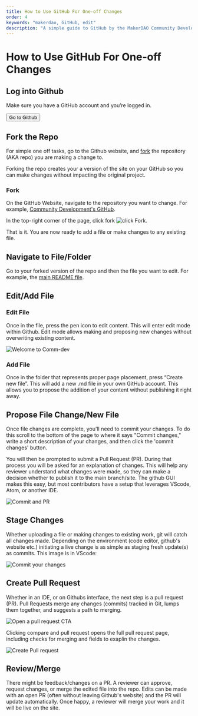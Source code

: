 ```yaml
---
title: How to Use GitHub For One-off Changes
order: 4
keywords: "makerdao, GitHub, edit"
description: "A simple guide to GitHub by the MakerDAO Community Development team."
---
```


# How to Use GitHub For One-off Changes

<Process>

<Box>

## Log into Github

Make sure you have a GitHub account and you’re logged in.

<Button to="https://github.com/login">Go to Github</Button>

</Box>

<Box>

##  Fork the Repo

For simple one off tasks, go to the Github website, and [fork](https://docs.github.com/en/github/getting-started-with-github/fork-a-repo) the repository (AKA repo) you are making a change to.

Forking the repo creates your a version of the site on your GitHub so you can make changes without impacting the original project.

### Fork

On the GitHub Website, navigate to the repository you want to change. For example, [Community Development's GitHub](https://github.com/makerdao/community).

In the top-right corner of the page, click fork
![click Fork](/images/github-fork-community.png).

That is it. You are now ready to add a file or make changes to any existing file.

</Box>

<Box>

## Navigate to File/Folder

Go to your forked version of the repo and then the file you want to edit. For example, the [main README file](https://github.com/makerdao/community/blob/master/README.md).

</Box>

<Box>

## Edit/Add File

### Edit File

Once in the file, press the pen icon to edit content. This will enter edit mode within Github. Edit mode allows making and proposing new changes without overwriting existing content.

![Welcome to Comm-dev](/images/edit-github-file.png)

### Add File

Once in the folder that represents proper page placement, press “Create new file”. This will add a new .md file in your own GitHub account. This allows you to propose the addition of your content without publishing it right away.

</Box>

<Box>

## Propose File Change/New File

Once file changes are complete, you'll need to commit your changes. To do this scroll to the bottom of the page to where it says "Commit changes," write a short description of your changes, and then click the 'commit changes' button.

You will then be prompted to submit a Pull Request (PR). During that process you will be asked for an explanation of changes. This will help any reviewer understand what changes were made, so they can make a decision whether to publish it to the main branch/site. The github GUI makes this easy, but most contributors have a setup that leverages VScode, Atom, or another IDE.

![Commit and PR](/images/github-commit-changes.png)

</Box>

<Box>

## Stage Changes

Whether uploading a file or making changes to existing work, git will catch all changes made. Depending on the environment (code editor, github's website etc.) initiating a live change is as simple as staging fresh update(s) as commits. This image is in VScode:

![Commit your changes](/images/github-simple-commit-vscode.png)

</Box>

<Box>

## Create Pull Request

Whether in an IDE, or on Githubs interface, the next step is a pull request (PR). Pull Requests merge any changes (commits) tracked in Git, lumps them together, and suggests a path to merging.

![Open a pull request CTA](/images/pull-request-CTA.png)

Clicking compare and pull request opens the full pull request page, including checks for merging and fields to exaplin the changes.

![Create Pull request](/images/github-create-pull-request.png)

</Box>

<Box>

## Review/Merge

There might be feedback/changes on a PR. A reviewer can approve, request changes, or merge the edited file into the repo. Edits can be made with an open PR (often without leaving Github's website) and the PR will update automatically. Once happy, a reviewer will merge your work and it will be live on the site.

</Box>

</Process>

<!-- There was a lot of good GitHub documentation in the Contributor Tools Guide -->
<!-- I'd hate to lose this content because it's awesome -->
<!--
## GitHub Overview

GitHub is a collaborative development platform for open-source software projects. It uses Git, a version control system, to track and log changes to the source code, and display that history front and center.

MakerDAO uses [GitHub](https://github.com/) for transparent project planning, visible collaboration, and hosting canonical information. It houses all of MakerDAO's documentation and day-to-day work.

Comm-Dev takes advantage of GitHub's robust graphic user interface (GUI) for Git; opening issues, and managing content files are the bulk of the work. MakerDAO uses a simple Git branching model, where one party manages the master branch and reviews all changes before adding them.

Check out this short [video](https://www.youtube.com/watch?v=w3jLJU7DT5E) for a brief intro to GitHub.

:exclamation: **New Users** :exclamation:

***Lost and have no idea how GitHub works?***
*The tutorials in [Getting Started 101](#getting-started-101) below are a great place to start. They cover many of GitHub's functions used for Comm-Dev. Set aside some time to go through them.*

Experienced users can skip ahead to [Community GitHub Overview](#community-github-overview).

### Getting Started 101

1. Create an account on [GitHub](https://github.com/).
1. Go through the comprehensive, interactive tutorials on [GitHub Lab](https://lab.github.com).
    - Set aside a few hours to complete the tutorials.
1. Click [Find Your First Course](https://lab.github.com/login/github).
    - Follow prompts to install GitHub Learning Lab to personal repositories.
1. Go through the introductory learning paths.
    - [Introduction to GitHub](https://lab.github.com/githubtraining/introduction-to-github)
    - [First Day on GitHub](https://lab.github.com/githubtraining/paths/first-day-on-github)
    - [First Week on GitHub](https://lab.github.com/githubtraining/paths/first-week-on-github)

***Pro Tip:** Consider installing [GitHub Desktop](https://desktop.github.com/). Most GitHub functions are available online, but some actions (e.g., uploading images) are more straightforward with GitHub Desktop.*

### Community GitHub Overview

The [MakerDAO Community Repository](https://github.com/makerdao/community) is the collection of documents and resources relating to initiatives from the Community Development group at MakerDAO.

#### Project Tracking

- **[Issues](https://github.com/makerdao/community/issues)**
  - Issues contain short, actionable descriptions of tasks.
- **[Labels](https://github.com/makerdao/community/labels)**
  - Labels loosely define a document to a subgroup. They typically autofill when assigning an issue (e.g., languages or bounties or hackathons).
- **[Project Board](https://github.com/makerdao/community/projects)**
  - This Board reflects the development stages based on the current workflow.
  - Project Boards use a [Kanban layout](https://en.wikipedia.org/wiki/Kanban_board) to move issues through the columns as they progress.
    - **Icebox:** Issues that are not active for longer than 60 days.
    - **Backlog:** Issues that are blocked or not currently active.
    - **In Progress:** Issues that someone is already tackling.
    - **Ready for Review:** Issues that need to be reviewed or merged.
    - **Done:** Issues automatically move here when the issue is closed, or the PR is merged.
- **[Epics](https://github.com/makerdao/community#workspaces/community-development-5d2475bd23b522535e2def1d/board?filterLogic=any&repos=166580993)**
  - Epics map to a larger task by nesting multiple issues.
  - For users that don't have Zenhub, Comm-Dev writes "Epic" on one main issue, and includes relevant links.
  - Epics are more visible with Zenhub.
    - **Optional:** Download the [Zenhub](https://chrome.google.com/webstore/detail/zenhub-for-github/ogcgkffhplmphkaahpmffcafajaocjbd) extension.

#### Best Practices

***Pro Tip:** Practice in a test environment first to prevent merging issues down the road. Fork the Maker Community repository (repo) or clone it to a local machine.*

- Discuss efforts, blockers, and problems in [#community-development](https://chat.makerdao.com/channel/community-development).
- Ensure repositories are up to date.
- Make a practice branch for edits and approvals.
  - Fetch the most recent changes.
  - Branch the main repo to create PRs.
- Create a new issue or find an existing issue.
  - Include links and dependencies in the issue description.
  - Close completed issues manually to mark them as done.
    - It will move within the project board automatically.
- Commit early and commit often.
  - Submit changes before large merges.
  - Make sure commits are explicit in their changes.
- Link Pull Requests to existing issues.
  - If unsure of which issue, ask in the [#community-development](https://chat.makerdao.com/channel/community-development) channel.
- Pull Requests often go through several phases of review before a merge.
  - An Approver may request changes if a submission does not adhere to guidelines or if it needs general revision.
  - When reviewing or addressing change requests, indicate which issues are resolved and update them in the PR thread, either issue by issue, or in one summary comment.

### Tips and Visual Guides

Click the links in this section for short animated examples of key GitHub actions useful for Comm-Dev work. Alternatively, scroll through this [GIF gallery](https://imgur.com/a/eeO7OJM) to quickly see all the expedient demos below in one place.

- Clone a repository.
  - **Example:** [Cloning a GitHub Repository](https://imgur.com/GjX6cf9)
  - Make sure to have the [repository's URL](repository-url.png)
- Sync the Comm-Dev repo when it's already on the machine with the Fetch Origin Master button.
    - In the command line, this is called: `$ git fetch`.
  - **Example:** [Fetch Origin Master](https://imgur.com/VREFUKV)
- Use [GitHub Desktop](https://desktop.github.com/) to simplify uploading images.
- Create distinct branches to later merge changes into the master.
- Make branch names short.
  - **Example:** [Upload image locally and create branch name](https://imgur.com/WJ460E8)
- Rename any incorrectly named files.
    - Make sure filenames on GitHub include dashes instead of spaces.
        - GitHub and GitBooks cannot manage links to files with strange characters (e.g., spaces).
        - See the [naming files](#naming-files-and-versions) section above.
  - **Example:** [Rename a file and pushing it to a local branch](https://imgur.com/EXwsHzA)
- GitHub desktop opens Pull Requests in the GitHub web GUI.
  - **Example:** [Opening a PR with GitHub Desktop](https://imgur.com/iRYNBC4)
  - **Note:** In the above example, Git tracked all file uploads, compiled each local change (commit) into one PR, and [merged the Pull Request](https://imgur.com/FFIo7nB).
- Add a file on GitHub’s GUI by opening another Pull Request.
  - Pull Requests merge any changes tracked in Git, similar to file uploads.
  - **Example:** [Add a file with GitHub](https://imgur.com/D3025qz)
- Comm-Dev uses issues to track work.
  - **Example:** [Opening an Issue](https://imgur.com/MGW0mMJ)
- Link Pull Requests to the open issue if resolving the issue requires uploading a file.
  - **Example:** [Uploading a file and closing an issue](https://imgur.com/Kl5LtmQ)
- Consider this screenshot example of a [Pull Request](github-fixing-a-commit.png) on the Comm-Dev repo with multiple annotations, commits, and requests for changes.
    - Key points are labeled:
        1. Multiple commits.
        2. Connect Pull Request to the issue.
        3. The approver requests changes.
        4. The change request asks to fix relative pathing.
        **Note:** Correctly defining relative paths to files within a repo is a common problem.
            - Depending on where in the repo the file lives, a relative path may involve:
                - **Full Stops:** `.`
                - **Slashes:** `/`
            - For files in the same folder:
                - Write the file name or use a full stop with a slash`./`.
                - **Example:** `file-name.md`
                - **Example:** `./file-name.md`
            - To navigate to a file one folder up:
                - Use two full stops with a slash `../`
                - **Example:** `../contributing/file-one-folder-up.md`
        5. Final comments.
- If changes are correct, comment on the request and "resolve" the comments.
- After addressing all change requests, comment on the PR to notify the Approver that it’s time to merge.

### Other Helpful Resources

- Check out [Getting Started](https://help.github.com/en/github/getting-started-with-github) on GitHub Help.
  - See [Writing on GitHub](https://help.github.com/en/categories/writing-on-github) for writing and formatting tips.
- Check out these recommended introductory videos:
  - [Git & GitHub Crash Course For Beginners](https://youtu.be/SWYqp7iY_Tc)
  - [Git Tutorials by Corey Schafer](https://www.youtube.com/playlist?list=PL-osiE80TeTuRUfjRe54Eea17-YfnOOAx)
- Check out these other introductory guides:
  - [Git-The Simple Guide](https://rogerdudler.github.io/git-guide/)
  - [Think like a Git](http://think-like-a-git.net/)

#### Cheat Sheets

- [Git Cheat Sheet by GitHub](https://education.github.com/git-cheat-sheet-education.pdf)
- [A Dead Simple GitSheet](https://gitsheet.wtf/)
- [Git-Tower](https://www.git-tower.com/blog/git-cheat-sheet/)
- [Interactive Cheat Sheet by NDP](https://ndpsoftware.com/git-cheatsheet.html#loc=workspace;)

#### Visual Guides

- [Git Workflow](http://justinhileman.info/article/git-pretty/git-pretty.png)
- [Visualizing Git](http://onlywei.github.io/explain-git-with-d3/#)
-->
